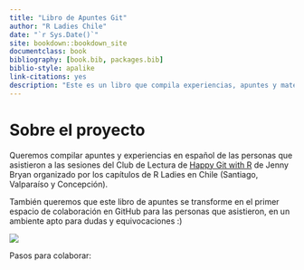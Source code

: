 ```yaml
--- 
title: "Libro de Apuntes Git"
author: "R Ladies Chile"
date: "`r Sys.Date()`"
site: bookdown::bookdown_site
documentclass: book
bibliography: [book.bib, packages.bib]
biblio-style: apalike
link-citations: yes
description: "Este es un libro que compila experiencias, apuntes y materiales en español del club de lectura de Happy Git with R"
---
```


# Sobre el proyecto

Queremos compilar apuntes y experiencias en español de las personas que asistieron a las sesiones del Club de Lectura de [Happy Git with R](https://happygitwithr.com/) de Jenny Bryan organizado por los capítulos de R Ladies en Chile (Santiago, Valparaíso y Concepción).

También queremos que este libro de apuntes se transforme en el primer espacio de colaboración en GitHub para las personas que asistieron, en un ambiente apto para dudas y equivocaciones :)

![](img/club-de-lectura.png)

Pasos para colaborar:
